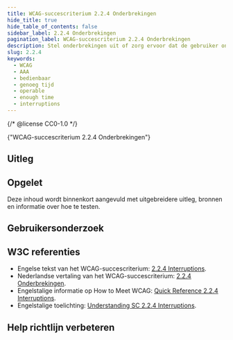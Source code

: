 ```yaml
---
title: WCAG-succescriterium 2.2.4 Onderbrekingen
hide_title: true
hide_table_of_contents: false
sidebar_label: 2.2.4 Onderbrekingen
pagination_label: WCAG-succescriterium 2.2.4 Onderbrekingen
description: Stel onderbrekingen uit of zorg ervoor dat de gebruiker onderbrekingen kan uitzetten, behalve in noodsituaties.
slug: 2.2.4
keywords:
  - WCAG
  - AAA
  - bedienbaar
  - genoeg tijd
  - operable
  - enough time
  - interruptions
---
```


{/* @license CC0-1.0 */}


<WcagHeadingGroup level={1} conformanceLevel="Niveau AAA">
  {"WCAG-succescriterium 2.2.4 Onderbrekingen"}
</WcagHeadingGroup>

<SpotlightSection>
  <Markdown omitH1 headinglevel={3}>
    <AAAMessage />
  </Markdown>
</SpotlightSection>

## Uitleg

<Summary />

## Opgelet

Deze inhoud wordt binnenkort aangevuld met uitgebreidere uitleg, bronnen en informatie over hoe te testen.

## Gebruikersonderzoek

<CTAGebruikersonderzoek />

## W3C referenties

- Engelse tekst van het WCAG-succescriterium: [<span lang="en">2.2.4 Interruptions</span>](https://www.w3.org/TR/WCAG22/#interruptions).
- Nederlandse vertaling van het WCAG-succescriterium: [2.2.4 Onderbrekingen](https://www.w3.org/Translations/WCAG22-nl/#interruptions).
- Engelstalige informatie op <span lang="en">How to Meet WCAG</span>: [<span lang="en">Quick Reference 2.2.4 Interruptions</span>](https://www.w3.org/WAI/WCAG22/quickref/#interruptions).
- Engelstalige toelichting: [<span lang="en">Understanding SC 2.2.4 Interruptions</span>](https://www.w3.org/WAI/WCAG22/Understanding/interruptions.html).

<Disclaimer />

## Help richtlijn verbeteren

<Markdown omitH1 headinglevel={3}>
  <WCAGFooterInfo />
</Markdown>
